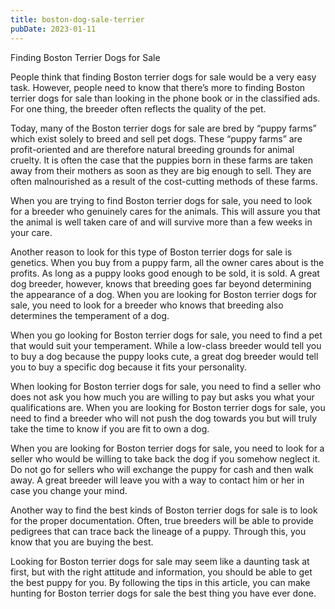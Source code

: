 ```yaml
---
title: boston-dog-sale-terrier
pubDate: 2023-01-11
---
```


Finding Boston Terrier Dogs for Sale

People think that finding Boston terrier dogs for sale would be a very easy task. However, people need to know that there’s more to finding Boston terrier dogs for sale than looking in the phone book or in the classified ads. For one thing, the breeder often reflects the quality of the pet.

Today, many of the Boston terrier dogs for sale are bred by “puppy farms” which exist solely to breed and sell pet dogs. These “puppy farms” are profit-oriented and are therefore natural breeding grounds for animal cruelty. It is often the case that the puppies born in these farms are taken away from their mothers as soon as they are big enough to sell. They are often malnourished as a result of the cost-cutting methods of these farms.

When you are trying to find Boston terrier dogs for sale, you need to look for a breeder who genuinely cares for the animals. This will assure you that the animal is well taken care of and will survive more than a few weeks in your care.

Another reason to look for this type of Boston terrier dogs for sale is genetics. When you buy from a puppy farm, all the owner cares about is the profits. As long as a puppy looks good enough to be sold, it is sold. A great dog breeder, however, knows that breeding goes far beyond determining the appearance of a dog. When you are looking for Boston terrier dogs for sale, you need to look for a breeder who knows that breeding also determines the temperament of a dog. 

When you go looking for Boston terrier dogs for sale, you need to find a pet that would suit your temperament. While a low-class breeder would tell you to buy a dog because the puppy looks cute, a great dog breeder would tell you to buy a specific dog because it fits your personality.

When looking for Boston terrier dogs for sale, you need to find a seller who does not ask you how much you are willing to pay but asks you what your qualifications are. When you are looking for Boston terrier dogs for sale, you need to find a breeder who will not push the dog towards you but will truly take the time to know if you are fit to own a dog.

When you are looking for Boston terrier dogs for sale, you need to look for a seller who would be willing to take back the dog if you somehow neglect it. Do not go for sellers who will exchange the puppy for cash and then walk away. A great breeder will leave you with a way to contact him or her in case you change your mind.

Another way to find the best kinds of Boston terrier dogs for sale is to look for the proper documentation. Often, true breeders will be able to provide pedigrees that can trace back the lineage of a puppy. Through this, you know that you are buying the best.

Looking for Boston terrier dogs for sale may seem like a daunting task at first, but with the right attitude and information, you should be able to get the best puppy for you. By following the tips in this article, you can make hunting for Boston terrier dogs for sale the best thing you have ever done.